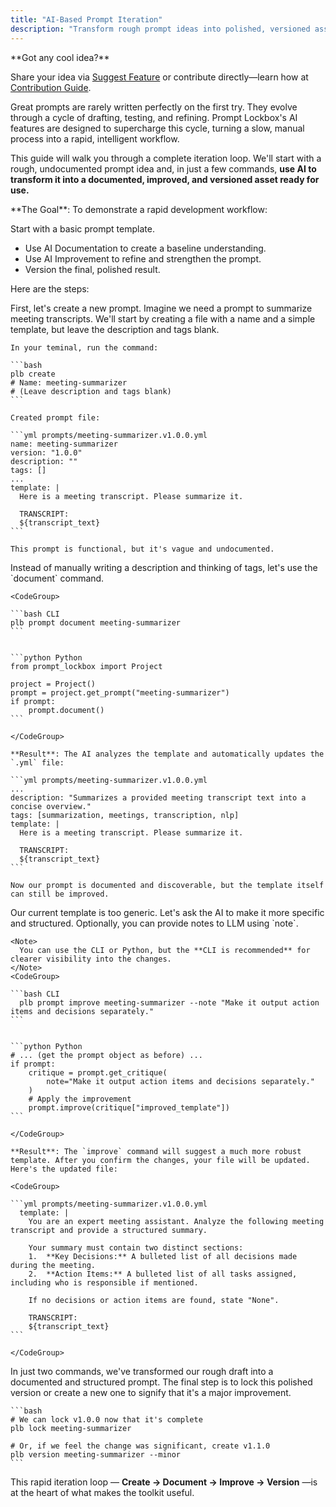 ```yaml
---
title: "AI-Based Prompt Iteration"
description: "Transform rough prompt ideas into polished, versioned assets using AI-powered iteration."
---
```


<Tip>
  **Got any cool idea?**

  Share your idea via [Suggest Feature](/sf) or contribute directly—learn how at [Contribution Guide](/contri).
</Tip>

Great prompts are rarely written perfectly on the first try. They evolve through a cycle of drafting, testing, and refining. Prompt Lockbox's AI features are designed to supercharge this cycle, turning a slow, manual process into a rapid, intelligent workflow.

This guide will walk you through a complete iteration loop. We'll start with a rough, undocumented prompt idea and, in just a few commands, **use AI to transform it into a documented, improved, and versioned asset ready for use.**

<Info>
  **The Goal**: To demonstrate a rapid development workflow:

  Start with a basic prompt template.

  - Use AI Documentation to create a baseline understanding.
  - Use AI Improvement to refine and strengthen the prompt.
  - Version the final, polished result.
</Info>

Here are the steps:

<Steps>
  <Step title="Create the Initial Draft">
    First, let's create a new prompt. Imagine we need a prompt to summarize meeting transcripts. We'll start by creating a file with a name and a simple template, but leave the description and tags blank.

    In your teminal, run the command:

    ```bash
    plb create
    # Name: meeting-summarizer
    # (Leave description and tags blank)
    ```

    Created prompt file:

    ```yml prompts/meeting-summarizer.v1.0.0.yml
    name: meeting-summarizer
    version: "1.0.0"
    description: ""
    tags: []
    ... 
    template: |
      Here is a meeting transcript. Please summarize it.
    
      TRANSCRIPT:
      ${transcript_text}
    ```

    This prompt is functional, but it's vague and undocumented.
  </Step>
  <Step title="Generate Documentation with AI">
    Instead of manually writing a description and thinking of tags, let's use the `document` command.

    <CodeGroup>

    ```bash CLI
    plb prompt document meeting-summarizer
    ```

    
    ```python Python
    from prompt_lockbox import Project
    
    project = Project()
    prompt = project.get_prompt("meeting-summarizer")
    if prompt:
        prompt.document()
    ```

    </CodeGroup>

    **Result**: The AI analyzes the template and automatically updates the `.yml` file:

    ```yml prompts/meeting-summarizer.v1.0.0.yml
    ... 
    description: "Summarizes a provided meeting transcript text into a concise overview."
    tags: [summarization, meetings, transcription, nlp]
    template: |
      Here is a meeting transcript. Please summarize it.
      
      TRANSCRIPT:
      ${transcript_text}
    ```

    Now our prompt is documented and discoverable, but the template itself can still be improved.
  </Step>
  <Step title="Improve the Prompt with AI">
    Our current template is too generic. Let's ask the AI to make it more specific and structured. Optionally, you can provide notes to LLM using `note`.

    <Note>
      You can use the CLI or Python, but the **CLI is recommended** for clearer visibility into the changes.
    </Note>
    <CodeGroup>

    ```bash CLI
      plb prompt improve meeting-summarizer --note "Make it output action items and decisions separately."
    ```

    
    ```python Python
    # ... (get the prompt object as before) ...
    if prompt:
        critique = prompt.get_critique(
            note="Make it output action items and decisions separately."
        )
        # Apply the improvement
        prompt.improve(critique["improved_template"])
    ```

    </CodeGroup>

    **Result**: The `improve` command will suggest a much more robust template. After you confirm the changes, your file will be updated. Here's the updated file:

    <CodeGroup>

    ```yml prompts/meeting-summarizer.v1.0.0.yml
      template: |
        You are an expert meeting assistant. Analyze the following meeting transcript and provide a structured summary.
      
        Your summary must contain two distinct sections:
        1.  **Key Decisions:** A bulleted list of all decisions made during the meeting.
        2.  **Action Items:** A bulleted list of all tasks assigned, including who is responsible if mentioned.
        
        If no decisions or action items are found, state "None".
      
        TRANSCRIPT:
        ${transcript_text}
    ```

    </CodeGroup>
  </Step>
  <Step title="Version the Polished Prompt">
    In just two commands, we've transformed our rough draft into a documented and structured prompt. The final step is to lock this polished version or create a new one to signify that it's a major improvement.

    ```bash
    # We can lock v1.0.0 now that it's complete
    plb lock meeting-summarizer
    
    # Or, if we feel the change was significant, create v1.1.0
    plb version meeting-summarizer --minor
    ```
  </Step>
</Steps>

This rapid iteration loop — **Create -\> Document -\> Improve -\> Version** —is at the heart of what makes the toolkit useful.